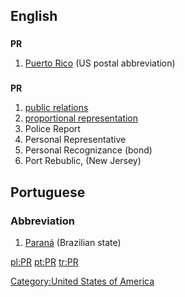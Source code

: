==English==
[[Category:United States of America]]
==={{abbreviation}}===
'''PR'''

# {{geography}} [[Puerto Rico]] (US postal abbreviation)

==={{initialism}}===
'''PR'''

#[[public relations]]
#[[proportional representation]]
#Police Report
#Personal Representative
#Personal Recognizance (bond)
#Port Rebublic, (New Jersey)

==Portuguese==
===Abbreviation===
#[[Paraná]] (Brazilian state)

[[pl:PR]]
[[pt:PR]]
[[tr:PR]]